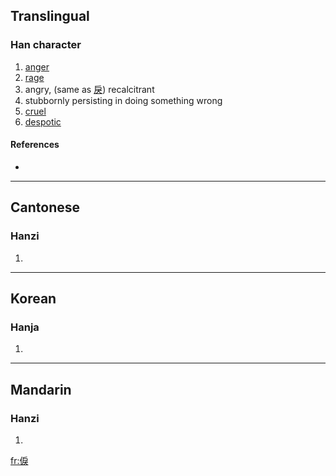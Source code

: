 ==Translingual==

===Han character===
{{Han char|rn=9|rad=人|as=08|sn=10|four=|canj=人戈尸大 (OISK)}}

# [[anger]]
# [[rage]]
# angry, (same as [[戾]]) recalcitrant
# stubbornly persisting in doing something wrong
# [[cruel]]
# [[despotic]]

====References====
* {{Han ref|kx=0107.240|hdz=10184.080|uh=3466|ud=13414}}

----

==Cantonese==

===Hanzi===
{{yue-hanzi|jyut=|y=leui6}}

# {{defn|Cantonese|sort=人08}}
----

==Korean==

===Hanja===
{{ko-hanja|hangeul=[[려]]([[여]])|rv=ryeo(yeo)|mr=ryŏ(yŏ)|y=lye(<sup>l</sup>ye)|eumhun=성내다|ehrv=seongnaeda|ehmr=sŏngnaeda|ehy=sengnayta}}

# {{defn|Korean|sort=人08}}

----

==Mandarin==

===Hanzi===
{{cmn-hanzi|pin=[[lì]] ([[li4]])|wg=li<sup>4</sup>}}

# {{defn|Mandarin|sort=人08}}

[[fr:㑦]]